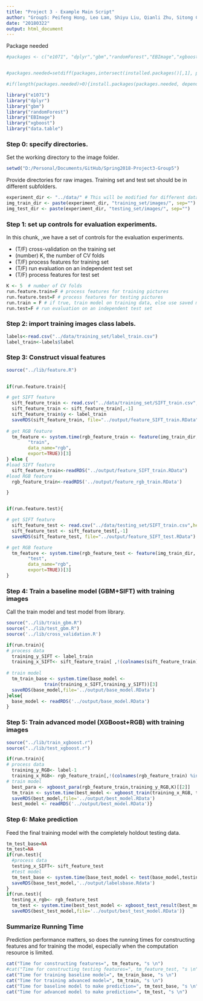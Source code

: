 ---
title: "Project 3 - Example Main Script"
author: "Group5: Peifeng Hong, Leo Lam, Shiyu Liu, Qianli Zhu, Sitong Chen"
date: "20180322"
output: html_document
---
Package needed
```{r "package import", message = FALSE, warnings = FALSE}
#packages <- c("e1071", "dplyr","gbm","randomForest","EBImage","xgboost","data.table")


#packages.needed=setdiff(packages,intersect(installed.packages()[,1], packages))

#if(length(packages.needed)>0){install.packages(packages.needed, dependencies = TRUE)}

library("e1071")
library("dplyr")
library("gbm")
library("randomForest")
library("EBImage")
library("xgboost")
library("data.table")
```


### Step 0: specify directories.

Set the working directory to the image folder.

```{r wkdir, eval=FALSE}
setwd("D:/Personal/Documents/GitHub/Spring2018-Project3-Group5")
```
Provide directories for raw images. Training set and test set should be in different subfolders.
```{r}
experiment_dir <- "../data/" # This will be modified for different data sets.
img_train_dir <- paste(experiment_dir, "training_set/images/", sep="")
img_test_dir <- paste(experiment_dir, "testing_set/images/", sep="")
```

### Step 1: set up controls for evaluation experiments.

In this chunk, ,we have a set of controls for the evaluation experiments. 

+ (T/F) cross-validation on the training set
+ (number) K, the number of CV folds
+ (T/F) process features for training set
+ (T/F) run evaluation on an independent test set
+ (T/F) process features for test set

```{r exp_setup}
K <- 5  # number of CV folds
run.feature.train=F # process features for training pictures
run.feature.test=F # process features for testing pictures
run.train = F # if true, train model on training data, else use saved model
run.test=F # run evaluation on an independent test set
```


### Step 2: import training images class labels.

```{r train_label}
labels<-read.csv("../data/training_set/label_train.csv")
label_train<-labels$label
```



### Step 3: Construct visual features
```{r feature}
source("../lib/feature.R")

  
if(run.feature.train){

# get SIFT feature
  sift_feature_train <- read.csv("../data/training_set/SIFT_train.csv",header = F)
  sift_feature_train <- sift_feature_train[,-1]
  sift_feature_train$y <- label_train
  saveRDS(sift_feature_train, file="../output/feature_SIFT_train.RData")
  
# get RGB feature
  tm_feature <- system.time(rgb_feature_train <- feature(img_train_dir, 
        "train", 
        data_name="rgb", 
        export=TRUE))[3]
} else {
#load SIFT feature
  sift_feature_train<-readRDS("../output/feature_SIFT_train.RData")
#load RGB feature
  rgb_feature_train<-readRDS('../output/feature_rgb_train.RData')

}


if(run.feature.test){

# get SIFT feature
  sift_feature_test <- read.csv("../data/testing_set/SIFT_train.csv",header = F)
  sift_feature_test <- sift_feature_test[,-1]
  saveRDS(sift_feature_test, file="../output/feature_SIFT_test.RData")

# get RGB feature
  tm_feature <- system.time(rgb_feature_test <- feature(img_train_dir, 
        "test", 
        data_name="rgb", 
        export=TRUE))[3]
}

```

### Step 4: Train a baseline model (GBM+SIFT) with training images

Call the train model and test model from library. 
```{r loadlib}
source("../lib/train_gbm.R")
source("../lib/test_gbm.R")
source('../lib/cross_validation.R')
```
```{r}
if(run.train){ 
# process data
  training_y_SIFT <- label_train
  training_x_SIFT<- sift_feature_train[ ,!(colnames(sift_feature_train) %in% c("y"))]
  
# train model
  tm_train_base <- system.time(base_model <-  
              train(training_x_SIFT,training_y_SIFT))[3]
  saveRDS(base_model,file='../output/base_model.RData')
}else{
  base_model <- readRDS('../output/base_model.RData')
}
```


### Step 5: Train advanced model (XGBoost+RGB) with training images
```{r loadlib}
source("../lib/train_xgboost.r")
source("../lib/test_xgboost.r")
```
```{r}
if(run.train){
# process data
  training_y_RGB<- label-1
  training_x_RGB<- rgb_feature_train[,!(colnames(rgb_feature_train) %in% c("y"))]
# train model
  best_para <- xgboost_para(rgb_feature_train,training_y_RGB,K)[[2]]
  tm_train <- system.time(best_model <- xgboost_train(training_x_RGB, training_y_RGB, best_para))[3]
  saveRDS(best_model,file='../output/best_model.RData')
  best_model <- readRDS('../output/best_model.RData')}
```

### Step 6: Make prediction 
Feed the final training model with the completely holdout testing data. 
```{r test}
tm_test_base=NA
tm_test=NA
if(run.test){
  #process data
  testing_x_SIFT<- sift_feature_test
  #test model
  tm_test_base <- system.time(base_test_model <- test(base_model,testing_x_SIFT))[3]
  saveRDS(base_test_model,'../output/labelsbase.Rdata')
}
if(run.test){
  testing_x_rgb<- rgb_feature_test
  tm_test <- system.time(best_test_model <- xgboost_test_result(best_model, rgb_feature_test)+1)[3]
  saveRDS(best_test_model,file='../output/best_test_model.RData')}
```

### Summarize Running Time
Prediction performance matters, so does the running times for constructing features and for training the model, especially when the computation resource is limited. 
```{r running_time}
cat("Time for constructing features=", tm_feature, "s \n")
#cat("Time for constructing testing features=", tm_feature_test, "s \n")
cat("Time for training baseline model=", tm_train_base, "s \n")
cat("Time for training advanced model=", tm_train, "s \n")
cat("Time for baseline model to make prediction=", tm_test_base, "s \n")
cat("Time for advanced model to make prediction=", tm_test, "s \n")
```
